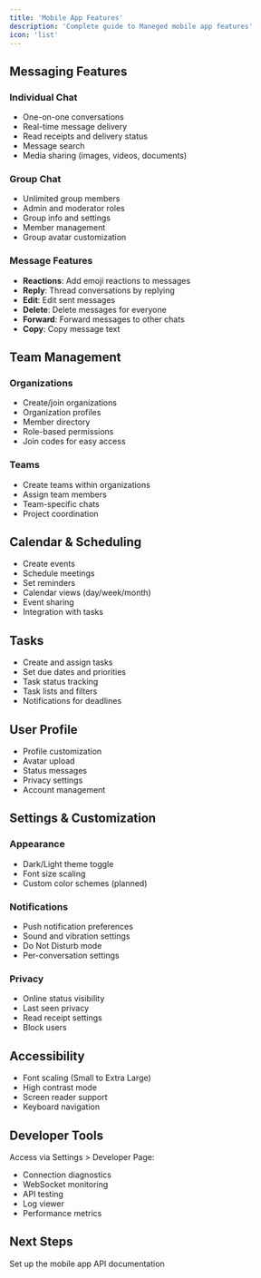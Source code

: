 ```yaml
---
title: 'Mobile App Features'
description: 'Complete guide to Maneged mobile app features'
icon: 'list'
---
```


## Messaging Features

### Individual Chat
- One-on-one conversations
- Real-time message delivery
- Read receipts and delivery status
- Message search
- Media sharing (images, videos, documents)

### Group Chat
- Unlimited group members
- Admin and moderator roles
- Group info and settings
- Member management
- Group avatar customization

### Message Features
- **Reactions**: Add emoji reactions to messages
- **Reply**: Thread conversations by replying
- **Edit**: Edit sent messages
- **Delete**: Delete messages for everyone
- **Forward**: Forward messages to other chats
- **Copy**: Copy message text

## Team Management

### Organizations
- Create/join organizations
- Organization profiles
- Member directory
- Role-based permissions
- Join codes for easy access

### Teams
- Create teams within organizations
- Assign team members
- Team-specific chats
- Project coordination

## Calendar & Scheduling

- Create events
- Schedule meetings
- Set reminders
- Calendar views (day/week/month)
- Event sharing
- Integration with tasks

## Tasks

- Create and assign tasks
- Set due dates and priorities
- Task status tracking
- Task lists and filters
- Notifications for deadlines

## User Profile

- Profile customization
- Avatar upload
- Status messages
- Privacy settings
- Account management

## Settings & Customization

### Appearance
- Dark/Light theme toggle
- Font size scaling
- Custom color schemes (planned)

### Notifications
- Push notification preferences
- Sound and vibration settings
- Do Not Disturb mode
- Per-conversation settings

### Privacy
- Online status visibility
- Last seen privacy
- Read receipt settings
- Block users

## Accessibility

- Font scaling (Small to Extra Large)
- High contrast mode
- Screen reader support
- Keyboard navigation

## Developer Tools

Access via Settings > Developer Page:

- Connection diagnostics
- WebSocket monitoring
- API testing
- Log viewer
- Performance metrics

## Next Steps

<CardGroup cols={2}>
  <Card
    title="Installation"
    icon="download"
    href="/mobile/installation"
  >
    Set up the mobile app
  </Card>
  <Card
    title="API Reference"
    icon="code"
    href="/api-reference/introduction"
  >
    API documentation
  </Card>
</CardGroup>
